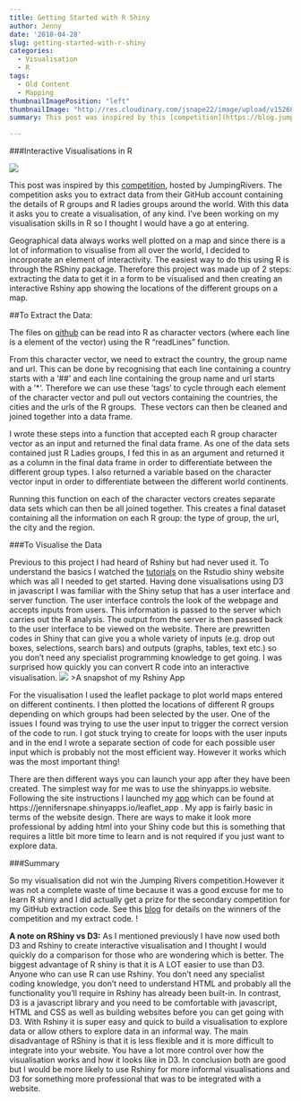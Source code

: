 ```yaml
---
title: Getting Started with R Shiny
author: Jenny
date: '2018-04-28'
slug: getting-started-with-r-shiny
categories:
  - Visualisation
  - R
tags:
  - Old Content
  - Mapping
thumbnailImagePosition: "left"
thumbnailImage: "http://res.cloudinary.com/jsnape22/image/upload/v1526813687/Rshiny/Screen_Shot_2018-04-28_at_14.45.14.png"
summary: This post was inspired by this [competition](https://blog.jumpingrivers.com/posts/2018/jumping_rivers_erum/), hosted by JumpingRivers. The competition asks you to extract data from their GitHub account containing the details of R groups and R ladies groups around the world. With this data it asks you to create a visualisation, of any kind. I've been working on my visualisation skills in R so I thought I would have a go at entering.

---
```


###Interactive Visualisations in R

![](http://res.cloudinary.com/jsnape22/image/upload/v1526813687/Rshiny/Screen_Shot_2018-04-28_at_14.45.14.png)

This post was inspired by this [competition](https://blog.jumpingrivers.com/posts/2018/jumping_rivers_erum/), hosted by JumpingRivers. The competition asks you to extract data from their GitHub account containing the details of R groups and R ladies groups around the world. With this data it asks you to create a visualisation, of any kind. I've been working on my visualisation skills in R so I thought I would have a go at entering.

Geographical data always works well plotted on a map and since there is a lot of information to visualise from all over the world, I decided to incorporate an element of interactivity. The easiest way to do this using R is through the RShiny package. Therefore this project was made up of 2 steps: extracting the data to get it in a form to be visualised and then creating an interactive Rshiny app showing the locations of the different groups on a map.

##To Extract the Data:

The files on [github](https://github.com/jumpingrivers/meetingsR/) can be read into R as character vectors (where each line is a element of the vector) using the R "readLines" function.

From this character vector, we need to extract the country, the group name and url. This can be done by recognising that each line containing a country starts with a '##' and each line containing the group name and url starts with a '*'. Therefore we can use these 'tags' to cycle through each element of the character vector and pull out vectors containing the countries, the cities and the urls of the R groups.  These vectors can then be cleaned and joined together into a data frame.

I wrote these steps into a function that accepted each R group character vector as an input and returned the final data frame. As one of the data sets contained just R Ladies groups, I fed this in as an argument and returned it as a column in the final data frame in order to differentiate between the different group types. I also returned a variable based on the character vector input in order to differentiate between the different world continents.

Running this function on each of the character vectors creates separate data sets which can then be all joined together. This creates a final dataset containing all the information on each R group: the type of group, the url, the city and the region.


###To Visualise the Data

Previous to this project I had heard of Rshiny but had never used it. To understand the basics I watched the [tutorials](https://shiny.rstudio.com/tutorial/) on the Rstudio shiny website which was all I needed to get started. Having done visualisations using D3 in javascript I was familiar with the Shiny setup that has a user interface and server function. The user interface controls the look of the webpage and accepts inputs from users. This information is passed to the server which carries out the R analysis. The output from the server is then passed back to the user interface to be viewed on the website. There are prewritten codes in Shiny that can give you a whole variety of inputs (e.g. drop out boxes, selections, search bars) and outputs (graphs, tables, text etc.) so you don't need any specialist programming knowledge to get going. I was surprised how quickly you can convert R code into an interactive visualisation.
![](http://res.cloudinary.com/jsnape22/image/upload/v1526813687/Rshiny/Screen_Shot_2018-04-28_at_14.46.50.png)
>A snapshot of my Rshiny App

For the visualisation I used the leaflet package to plot world maps entered on different continents. I then plotted the locations of different R groups depending on which groups had been selected by the user. One of the issues I found was trying to use the user input to trigger the correct version of the code to run. I got stuck trying to create for loops with the user inputs and in the end I wrote a separate section of code for each possible user input which is probably not the most efficient way. However it works which was the most important thing!

There are then different ways you can launch your app after they have been created. The simplest way for me was to use the shinyapps.io website. Following the site instructions I launched my [app](https://jennifersnape.shinyapps.io/leaflet_app/) which can be found at https://jennifersnape.shinyapps.io/leaflet_app . My app is fairly basic in terms of the website design. There are ways to make it look more professional by adding html into your Shiny code but this is something that requires a little bit more time to learn and is not required if you just want to explore data.

###Summary

So my visualisation did not win the Jumping Rivers competition.However it was not a complete waste of time because it was a good excuse for me to learn R shiny and I did actually get a prize for the secondary competition for my GitHub extraction code. See this [blog](https://blog.jumpingrivers.com/posts/2018/erum2018-competition-winners/) for details on the winners of the competition and my extract code. !

**A note on RShiny vs D3:** As I mentioned previously I have now used both D3 and Rshiny to create interactive visualisation and I thought I would quickly do a comparison for those who are wondering which is better. The biggest advantage of R shiny is that it is A LOT easier to use than D3. Anyone who can use R can use Rshiny. You don't need any specialist coding knowledge, you don't need to understand HTML and probably all the functionality you'll require in Rshiny has already been built-in. In contrast, D3 is a javascript library and you need to be comfortable with javascript, HTML and CSS as well as building websites before you can get going with D3. With Rshiny it is super easy and quick to build a visualisation to explore data or allow others to explore data in an informal way. The main disadvantage of RShiny is that it is less flexible and it is more difficult to integrate into your website. You have a lot more control over how the visualisation works and how it looks like in D3. In conclusion both are good but I would be more likely to use Rshiny for more informal visualisations and D3 for something more professional that was to be integrated with a website.
